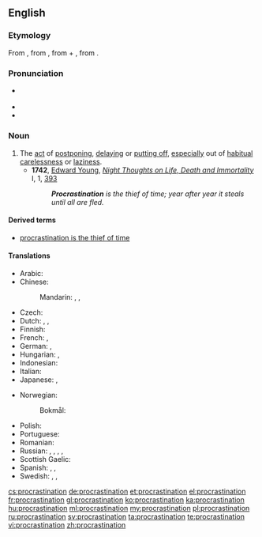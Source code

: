 {{wikipedia}}
==English==

===Etymology===
From {{etyl|la|en}} {{term|procrastinatio|prōcrāstinātiō|lang=la}}, from {{term|procrastino|prōcrāstinō|procrastinate|lang=la}}, from {{term|pro|prō|lang=la}} + {{term|crastinus|crāstinus|of tomorrow|lang=la}}, from {{term|cras|crās|tomorrow|lang=la}}.

===Pronunciation===
* {{a|RP}} {{IPA|/pɹəʊ̆ˌkɹæstɪˈneɪʃə̆n/}}
* {{audio|en-us-procrastination.ogg|Audio (US)}}
* {{rhymes|eɪʃən}}

===Noun===
{{en-noun}}

# The [[act]] of [[postpone|postponing]], [[delay|delaying]] or [[put off|putting off]], [[especially]] out of [[habitual]] [[carelessness]] or [[laziness]].
#* '''1742''', [[w:Edward Young|Edward Young]], ''[[w:Night Thoughts (poem)|Night Thoughts on Life, Death and Immortality]]'' I, 1, [http://books.google.com/books?id=rtJbAAAAMAAJ&pg=PA95&dq=procrastination+intitle:night+intitle:thoughts&lr=lang_en&as_brr=0&ei=sve2SKSzKYXKzQSanZmnCA#PPA95,M1 393]
#*: '''''Procrastination''' is the thief of time; year after year it steals until all are fled.''

====Derived terms====
* [[procrastination is the thief of time]]

====Translations====
{{trans-top|act of postponing, delaying or putting off}}
* Arabic: {{t-|ar|تأجيل|m|tr=taʾjīl|sc=Arab}}
* Chinese:
*: Mandarin: {{t|cmn|耽擱|sc=Hani}}, {{t|cmn|耽搁|tr=dāngē|sc=Hani}}, {{t-|cmn|拖延|tr=tuōyán|sc=Hani}}
* Czech: {{t-|cs|odkládání|n}}
* Dutch: {{t+|nl|uitstel|n}}, {{t-|nl|uitstelgedrag|n}}, {{t+|nl|procrastinatie|f}}
* Finnish: {{t-|fi|lykkäys}}
* French: {{t+|fr|procrastination|f}}, {{t+|fr|remise|f}}
* German: {{t+|de|Aufschub|m}}, {{t+|de|Prokrastination|f}}
* Hungarian: {{t-|hu|halogatás}}, {{t-|hu|késlekedés}}
* Indonesian: {{t+|id|tunda|alt=penundaan}}
* Italian: {{t-|it|procrastinazione|f}}
* Japanese: {{t-|ja|先延ばし|tr=さきのばし, sakinobashi|sc=Jpan}}, {{t+|ja|遅滞|tr=ちたい, chitai|sc=Jpan}}
{{trans-mid}}
* Norwegian:
*: Bokmål: {{t-|nb|prokrastinering|m}}
* Polish: {{t+|pl|zwłoka|f}}
* Portuguese: {{t+|pt|procrastinação|f}}
* Romanian: {{t-|ro|amânare|f}}
* Russian: {{t+|ru|откладывание|n|tr=otkládyvanije|sc=Cyrl}}, {{t+|ru|отсрочка|f|tr=otsróčka|sc=Cyrl}}, {{t+|ru|промедление|n|tr=promedlénije|sc=Cyrl}}, {{t+|ru|проволочка|f|tr=provolóčka|sc=Cyrl}}, {{t+|ru|прокрастинация|f|tr=prokrastinácija|sc=Cyrl}}
* Scottish Gaelic: {{t-|gd|màirnealachd|f}}
* Spanish: {{t+|es|desidia|f}}, {{t-|es|dejar algo para más tarde, para mañana...}},  {{t-|es|procrastinación|f}}
* Swedish: {{t-|sv|förhalning}}, {{t+|sv|förhalande}}, {{t-|sv|prokrastinering}}
{{trans-bottom}}

[[cs:procrastination]]
[[de:procrastination]]
[[et:procrastination]]
[[el:procrastination]]
[[fr:procrastination]]
[[gl:procrastination]]
[[ko:procrastination]]
[[ka:procrastination]]
[[hu:procrastination]]
[[ml:procrastination]]
[[my:procrastination]]
[[pl:procrastination]]
[[ru:procrastination]]
[[sv:procrastination]]
[[ta:procrastination]]
[[te:procrastination]]
[[vi:procrastination]]
[[zh:procrastination]]